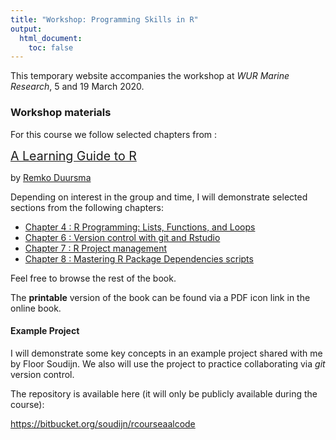 ```yaml
---
title: "Workshop: Programming Skills in R"
output:
  html_document:
    toc: false
---
```



This temporary website accompanies the workshop at *WUR Marine Research*, 5 and 19 March 2020.



### Workshop materials

For this course we follow selected chapters from :

<span style="font-size: 1.4em">[A Learning Guide to R](https://remkoduursma.github.io/learningguidetor)</span>

by [Remko Duursma](https://www.remkoduursma.com)


Depending on interest in the group and time, I will demonstrate selected sections from the following chapters:

- [Chapter 4 : R Programming: Lists, Functions, and Loops](https://remkoduursma.github.io/learningguidetor/programming.html)
- [Chapter 6 : Version control with git and Rstudio](https://remkoduursma.github.io/learningguidetor/versioncontrol.html)
- [Chapter 7 : R Project management](https://remkoduursma.github.io/learningguidetor/projectman.html)
- [Chapter 8 : Mastering R Package Dependencies scripts](https://remkoduursma.github.io/learningguidetor/rpackages.html)

Feel free to browse the rest of the book. 

The **printable** version of the book can be found via a PDF icon link in the online book.

#### Example Project

I will demonstrate some key concepts in an example project shared with me by Floor Soudijn. We also will use the project to practice collaborating via *git* version control. 

The repository is available here (it will only be publicly available during the course):

[https://bitbucket.org/soudijn/rcourseaalcode]()






